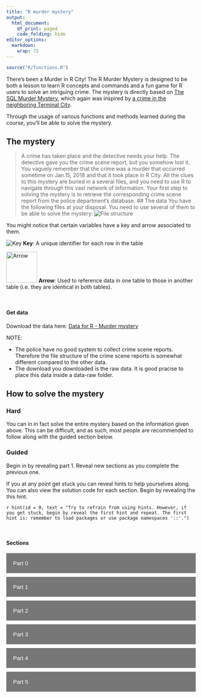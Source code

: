 ```yaml
---
title: "R murder mystery"
output:
  html_document:
    df_print: paged
    code_folding: hide
editor_options: 
  markdown: 
    wrap: 72
---
```


```r
source("R/functions.R")
```

There's been a Murder in R City! The R Murder Mystery is designed to be
both a lesson to learn R concepts and commands and a fun game for R
users to solve an intriguing crime. The mystery is directly based on
[The SQL Murder Mystery](https://mystery.knightlab.com), which again was
inspired by [a crime in the neighboring Terminal
City](https://github.com/veltman/clmystery).

Through the usage of various functions and methods learned during the
course, you'll be able to solve the mystery.

## The mystery

> A crime has taken place and the detective needs your help. The
> detective gave you the crime scene report, but you somehow lost it.
> You vaguely remember that the crime was a murder that occurred
> sometime on Jan.15, 2018 and that it took place in R City. All the
> clues to this mystery are buried in a several files, and you need to
> use R to navigate through this vast network of information. Your first
> step to solving the mystery is to retrieve the corresponding crime
> scene report from the police department's database.
## The data
You have the following files at your disposal. You need to use several of them to be able to solve the mystery:
![File structure](images/file_structure.png) 

You might notice that
certain variables have a key and arrow associated to them.

![Key](images/paste-27ECAE2C.png)
**Key**: A unique identifier for each row in the table 

![Arrow](images/paste-9621EB24.png){width="82"}
**Arrow**: Used to reference data in one table to those in another table (i.e. they are identical in both tables).

<br/>

#### Get data
Download the data here: [Data for R - Murder mystery](https://github.com/AndersAskeland/R-murder-mystery/blob/main/data-raw/r-murder-mystery.zip?raw=true)

NOTE:

* The police have no good system to collect crime scene reports. Therefore the file structure of the crime scene reports is somewhat different compared to the other data.
* The download you downloaded is the raw data. It is good pracise to place this data inside a data-raw folder.

## How to solve the mystery 
### Hard

You can in in fact solve the entire mystery based on the information
given above. This can be difficult, and as such, most people are recommended
to follow along with the guided section below.

### Guided

Begin in by revealing part 1. Reveal new sections as you
complete the previous one.

If you at any point get stuck you can reveal hints to help yourselves
along. You can also view the solution code for each section. Begin by revealing the this hint.

`r hint(id = 0, text = "Try to refrain from using hints. However, if you get stuck, begin by reveal the first hint and repeat. The first hint is: remember to load packages or use package namespaces '::'.")`

<br/>

#### Sections
<button class="collapsible">
Part 0
</button>
::: content
<p>
## Part 0: Read data
Download and read in the data. If you ever make use of the code solutions, the data for those are stored in the relative path of "data-raw/". You can use the `here()` function to set a relative path.

`r hint(id = 1, text = "The data is packaged. You might need to use a tool to extract it.")`
`r hint(id = 2, text = "Use 'unzip()' to extract the data.")`


<br/>

#### Solution code

```r
# Unzip data
unzip(here("data-raw/r-murder-mystery.zip"),
      exdir = here("data-raw/"))
```

</p>
:::





<button class="collapsible">
Part 1
</button>
::: content
<p>

## Part 1: Investigate the crime scene report

Investigate the crime scene report for valuable information. For this
task you will need to read in the crime scene file, and filter and
select the column and that you need.

`r hint(id = 1, text = "You want to look at the crime scene reports and look for a murder that happened on jan. 15, 2018 in R City")`
`r hint(id = 2, text = "The data is stored in seperate data files. Can you recall a method to combine them?")`
`r hint(id = 3, text = "It might be a good idea to use create a function to read in each data file.")`
`r hint(id = 4, text = "You can use 'dir_ls()' and 'map_dfr()' to read the data")`
`r hint(id = 5, text = "Data can be read with 'vroom()' or 'read_csv()'")`
`r hint(id = 6, text = "You can use dplyr verbs such as filter and select to find the data you are interested in.")`

<br/>

#### Solution
```r
# Function to read data
read_crime_scene_report <- function(file_path) {
    vroom(
        here(file_path),
        col_types = cols(
            date = col_character(),
            type = col_character(),
            description = col_character(),
            city = col_character()
        )
    )
}
# Get a list of directories
crime_scene_report_files <- dir_ls(here("data-raw/crime_scene_report/"))
    
# Read data - This can take some time
crime_scene_report_df <- map_dfr(crime_scene_report_files, read_crime_scene_report)
# Find crime scene report
crime_scene_report_df %>% 
    filter(date == "20180115" & 
                      type == "murder" &
                      city == "R City") %>%
    select(description)
```

</p>
:::



<button class="collapsible">
Part 2
</button>
::: content
<p>

## Part 2 - Find witnesses

Find the witness statement.

`r hint(id = 1, text = "You will not be able to locate the witness statement before finding out which persons gave the statmenents.")`
`r hint(id = 2, text = "Investigate the person data file, and look for a person that lives at the last house on Northwestern Dr and a person named Annabel that lives on Franklin Ave.")`
`r hint(id = 3, text = "To find the person that lives on Northwestern dr you can use the dplyr function 'arrange()' to sort address numbers.")`
`r hint(id = 4, text = "To find Annabel you  can use a regular expresions and the stringr function 'str_detect()'.")`

<br/>

#### Solution
```r
# Read person data
person <- vroom(here("data-raw/person.csv"))
# Find person living on the last house on Northwestern Dr
person %>% 
    filter(address_street_name == "Northwestern Dr") %>%
    arrange(desc(address_number))
# Find the person named Annabel living on Franklin Ave
person %>% 
    filter(address_street_name == "Franklin Ave" &
                     str_detect(name, "Annabel"))
```
</p>
:::


<button class="collapsible">
Part 3
</button>
::: content
<p>
## Part 3 - Look at witness statement
Find the witness statements.
`r hint(id = 1, text = "Look for a witness statement with a matching 'id'")`
`r hint(id = 2, text = "Vroom might not be able to guess the file delimited. Check the '?vroom' help file to see if there is any arguments you can use to read the file.")`
`r hint(id = 3, text = "Annabel Miller has a 'id' of '16371'")`
`r hint(id = 4, text = "Morty Schapiro has a 'id' of '14887'")`
`r hint(id = 5, text = "The 'id' variable from the person table is the same as the 'person_id' variable in the inteview table")`
`r hint(id = 6, text = "To find the statement you can filter on 'person_id'")`

<br/>

#### Solution code
```r
# Read interview file
interview <- vroom(here("data-raw/interview.csv"), 
                          delim = ",")
# Find Annabel Miller's statement
interview %>% 
    filter(person_id == 16371) %>%
    select(transcript)
# Find Morty Schapiro's statement
interview %>% 
    filter(person_id == 14887) %>%
    select(transcript)
```
</p>
:::




<button class="collapsible">
Part 4
</button>
::: content
<p>
## Part 4.1 - Who was at the gym? (Annabel)
Find out who Annabel saw

`r hint(id = 1, text = "You need to find out who visited the gym at the time Annabel noticed someone.")`
`r hint(id = 2, text = "Annabel also noticed that the last part of the members id was '48Z'.")`
`r hint(id = 3, text = "You might need to use two datasets at the same time.")`
`r hint(id = 4, text = "You need the 'get_fit_now_member' and 'get_fit_now_check_in' data sets.")`
`r hint(id = 5, text = "You might be able to combine the data somehow.")`
`r hint(id = 6, text = "Using a function such as 'left_join' could work.")`
`r hint(id = 7, text = "The dplyr and stringr package has some great functions that can help you along.")`
`r hint(id = 8, text = "Regex :)")`
`r hint(id = 9, text = "A combination of 'filter()' and 'str_detet()' is always great to use when extracting data about gym members.")`

<br/>

#### Solution
```r
# Read data files
get_fit_now_member <- vroom(here("data-raw/get_fit_now_member.csv"))
get_fit_now_check_in <- vroom(here("data-raw/get_fit_now_check_in.csv"))
# Join data
fitness_person_checkin_combined <- left_join(x = get_fit_now_member, y = get_fit_now_check_in, by = c("id" = "membership_id"))
# Find people that were at the gym Annabel specified
fitness_person_checkin_combined %>%
    filter(check_in_date == 20180109 &
                      str_detect(id, "48Z"))
```

## Part 4.2 - Who owns the car that Morty saw?
Figure out who of the two gym rats that own the car that Morty saw.

`r hint(id = 1, text = "You can perhaps use the 'licence_id' to identify the perpetrator.")`
`r hint(id = 2, text = "You might need to combine some tables in order to find the person of interest.")`
`r hint(id = 3, text = "Morty saw a licence plate number that contained 'H42W'")`

<br/>

#### Solution
```r
# Read data files
driver_licence <- vroom(here("data-raw/drivers_license.csv"))
    
# Find licence ID of Joe and Jeremy
person %>%
    filter(id %in% c(28819, 67318)) %>%
    select(c(name, license_id))
# Find car
driver_licence %>%
    filter(id %in% c(173289, 423327))
# Combine data - Easier to read
combined_data <- left_join(x = person, y = driver_licence, by = c("license_id" = "id")) %>%
    filter(license_id %in% c(173289, 423327) &
                      str_detect(plate_number, "H42W")) 
# Print data
combined_data
```

</p>
:::

<button class="collapsible">
Part 5
</button>
::: content
<p>
### Congratulation! You have found the killer!



or have you?
</p>
:::



<br/>

<br/>

















```{=html}
<style>
.collapsible {
  background-color: #777;
  margin-bottom: 10px;
  color: white;
  cursor: pointer;
  padding: 18px;
  width: 100%;
  border: none;
  text-align: left;
  outline: none;
  font-size: 15px;
}
.active, .collapsible:hover {
  background-color: #555;
}
.content {
  padding: 0 18px;
  max-height: 0;
  overflow: hidden;
  transition: max-height 0.2s ease-out;
  background-color: #f1f1f1;
}
</style>
```
```{=html}
<script>
var coll = document.getElementsByClassName("collapsible");
var i;
for (i = 0; i < coll.length; i++) {
  coll[i].addEventListener("click", function() {
    this.classList.toggle("active");
    var content = this.nextElementSibling;
    if (content.style.maxHeight){
      content.style.maxHeight = null;
    } else {
      content.style.maxHeight = content.scrollHeight + "5000px";
    } 
  });
}
</script>
```